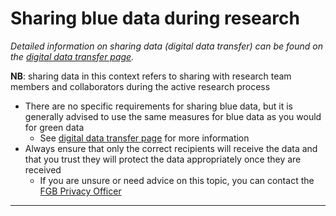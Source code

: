 

# Sharing blue data during research

*Detailed information on sharing data (digital data transfer) can be found on the [digital data transfer page](https://fgb-rdm.nl/Security/DigitalTransfer.html){target="_blank"}.*

**NB**: sharing data in this context refers to sharing with research team members and collaborators during the active research process

-   There are no specific requirements for sharing blue data, but it is generally advised to use the same measures for blue data as you would for green data
    -   See [digital data transfer page](https://fgb-rdm.nl/Security/DigitalTransfer.html){target="_blank"} for more information
-   Always ensure that only the correct recipients will receive the data and that you trust they will protect the data appropriately once they are received
    -   If you are unsure or need advice on this topic, you can contact the [FGB Privacy Officer](mailto:research.data.fgb@vu.nl)

------------------------------------------------------------------------

<br>
